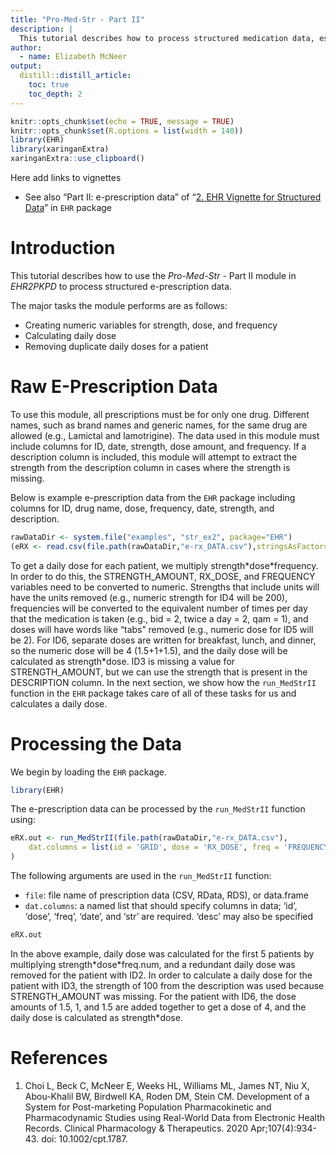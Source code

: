 ```yaml
---
title: "Pro-Med-Str - Part II"
description: |
  This tutorial describes how to process structured medication data, especially focusing on e-prescription data.
author:
  - name: Elizabeth McNeer
output:
  distill::distill_article:
    toc: true
    toc_depth: 2
---
```


```r
knitr::opts_chunk$set(echo = TRUE, message = TRUE)
knitr::opts_chunk$set(R.options = list(width = 140))
library(EHR)
library(xaringanExtra)
xaringanExtra::use_clipboard()
```

Here add links to vignettes

* See also "Part II: e-prescription data" of "[2. EHR Vignette for Structured Data](https://cran.r-project.org/web/packages/EHR/vignettes/ehr_vignette_02_str.pdf)" in `EHR` package

# Introduction

This tutorial describes how to use the *Pro-Med-Str* - Part II module in *EHR2PKPD* to process structured e-prescription data.

The major tasks the module performs are as follows:

* Creating numeric variables for strength, dose, and frequency
* Calculating daily dose
* Removing duplicate daily doses for a patient

# Raw E-Prescription Data

To use this module, all prescriptions must be for only one drug. Different names, such as brand names and generic names, for the same drug are allowed (e.g., Lamictal and lamotrigine). The data used in this module must include columns for ID, date, strength, dose amount, and frequency. If a description column is included, this module will attempt to extract the strength from the description column in cases where the strength is missing.

Below is example e-prescription data from the `EHR` package including columns for ID, drug name, dose, frequency, date, strength, and description.

```r
rawDataDir <- system.file("examples", "str_ex2", package="EHR")
(eRX <- read.csv(file.path(rawDataDir,"e-rx_DATA.csv"),stringsAsFactors = FALSE))
```

To get a daily dose for each patient, we multiply strength\*dose\*frequency. In order to do this, the STRENGTH_AMOUNT, RX_DOSE, and FREQUENCY variables need to be converted to numeric. Strengths that include units will have the units removed (e.g., numeric strength for ID4 will be 200), frequencies will be converted to the equivalent number of times per day that the medication is taken (e.g., bid = 2, twice a day = 2, qam = 1), and doses will have words like "tabs" removed (e.g., numeric dose for ID5 will be 2). For ID6, separate doses are written for breakfast, lunch, and dinner, so the numeric dose will be 4 (1.5+1+1.5), and the daily dose will be calculated as strength\*dose. ID3 is missing a value for STRENGTH_AMOUNT, but we can use the strength that is present in the DESCRIPTION column. In the next section, we show how the `run_MedStrII` function in the `EHR` package takes care of all of these tasks for us and calculates a daily dose.

# Processing the Data

We begin by loading the `EHR` package.

```r
library(EHR)
```

The e-prescription data can be processed by the `run_MedStrII` function using: 

```r
eRX.out <- run_MedStrII(file.path(rawDataDir,"e-rx_DATA.csv"),
    dat.columns = list(id = 'GRID', dose = 'RX_DOSE', freq = 'FREQUENCY', date = 'ENTRY_DATE', str = 'STRENGTH_AMOUNT', desc = 'DESCRIPTION')
)

```

The following arguments are used in the `run_MedStrII` function:

* `file`: file name of prescription data (CSV, RData, RDS), or data.frame
* `dat.columns`: a named list that should specify columns in data; ‘id’, ‘dose’, ‘freq’, ‘date’, and ‘str’ are required. ‘desc’ may also be specified

```r
eRX.out
```

In the above example, daily dose was calculated for the first 5 patients by multiplying strength\*dose\*freq.num, and a redundant daily dose was removed for the patient with ID2. In order to calculate a daily dose for the patient with ID3, the strength of 100 from the description was used because STRENGTH_AMOUNT was missing. For the patient with ID6, the dose amounts of 1.5, 1, and 1.5 are added together to get a dose of 4, and the daily dose is calculated as strength\*dose.

# References
1. Choi L, Beck C, McNeer E, Weeks HL, Williams ML, James NT, Niu X, Abou-Khalil BW, Birdwell KA, Roden DM, Stein CM. Development of a System for Post-marketing Population Pharmacokinetic and Pharmacodynamic Studies using Real-World Data from Electronic Health Records. Clinical Pharmacology & Therapeutics. 2020 Apr;107(4):934-43. doi: 10.1002/cpt.1787.

